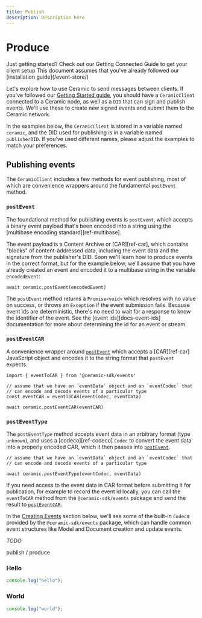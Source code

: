 ```yaml
---
title: Publish
description: Description here
---
```



# Produce

<Callout>
Just getting started? Check out our Getting Connected Guide to get your client setup
This document assumes that you've already followed our [installation guide](/event-store/)
</Callout>

Let's explore how to use Ceramic to send messages between clients. If you've followed our [Getting Started guide](docs-getting-started), you should have a `CeramicClient` connected to a Ceramic node, as well as a `DID` that can sign and publish events. We'll use these to create new signed events and submit them to the Ceramic network.

In the examples below, the `CeramicClient` is stored in a variable named `ceramic`, and the DID used for publishing is in a variable named `publisherDID`. If you've used different names, please adjust the examples to match your preferences.

## Publishing events

The `CeramicClient` includes a few methods for event publishing, most of which are convenience wrappers around the fundamental `postEvent` method.

### `postEvent`

The foundational method for publishing events is `postEvent`, which accepts a binary event payload that's been encoded into a string using the [multibase encoding standard][ref-multibase].

The event payload is a Content Archive or [CAR][ref-car], which contains "blocks" of content-addressed data, including the event data and the signature from the publisher's DID. Soon we'll learn how to produce events in the correct format, but for the example below, we'll assume that you have already created an event and encoded it to a multibase string in the variable `encodedEvent`:

```tsx
await ceramic.postEvent(encodedEvent)

```

The `postEvent` method returns a `Promise<void>` which resolves with no value on success, or throws an `Exception` if the event submission fails. Because event ids are deterministic, there's no need to wait for a response to know the identifier of the event. See the [event ids][docs-event-ids] documentation for more about determining the id for an event or stream.

### `postEventCAR`

A convenience wrapper around [`postEvent`](https://www.notion.so/AES-Docs-3cc94cbd965843288f7d8190010d6249?pvs=21) which accepts a [CAR][ref-car] JavaScript object and encodes it to the string format that `postEvent` expects.

```tsx
import { eventToCAR } from '@ceramic-sdk/events'

// assume that we have an `eventData` object and an `eventCodec` that
// can encode and decode events of a particular type
const eventCAR = eventToCAR(eventCodec, eventData)

await ceramic.postEventCAR(eventCAR)

```

### `postEventType`

The `postEventType` method accepts event data in an arbitrary format (type `unknown`), and uses a [codeco][ref-codeco] `Codec` to convert the event data into a properly encoded CAR, which it then passes into [`postEvent`](https://www.notion.so/AES-Docs-3cc94cbd965843288f7d8190010d6249?pvs=21).

```tsx
// assume that we have an `eventData` object and an `eventCodec` that
// can encode and decode events of a particular type

await ceramic.postEventType(eventCodec, eventData)

```

If you need access to the event data in CAR format before submitting it for publication, for example to record the event id locally, you can call the `eventToCAR` method from the `@ceramic-sdk/events` package and send the result to [`postEventCAR`](https://www.notion.so/AES-Docs-3cc94cbd965843288f7d8190010d6249?pvs=21).

In the [Creating Events](https://www.notion.so/AES-Docs-3cc94cbd965843288f7d8190010d6249?pvs=21) section below, we'll see some of the built-in `Codec`s provided by the `@ceramic-sdk/events` package, which can handle common event structures like Model and Document creation and update events.

_TODO_

publish / produce

<Steps>
  
### Hello

```js
console.log("hello");
```

### World

```js
console.log("world");
```

</Steps>

